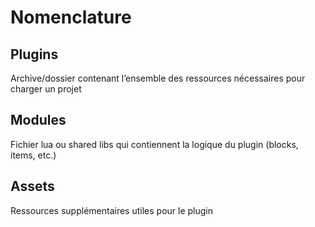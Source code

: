 # Nomenclature

## Plugins

Archive/dossier contenant l’ensemble des ressources nécessaires pour charger un projet

## Modules

Fichier lua ou shared libs qui contiennent la logique du plugin (blocks, items, etc.)

## Assets

Ressources supplémentaires utiles pour le plugin